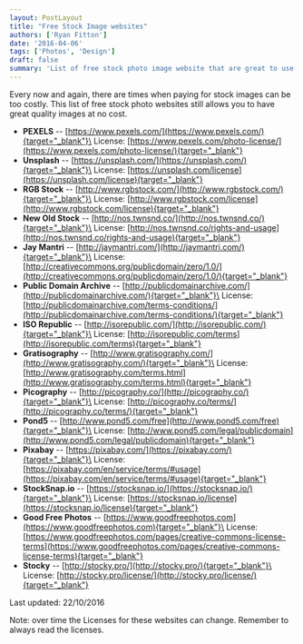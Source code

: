 ```yaml
---
layout: PostLayout
title: "Free Stock Image websites"
authors: ['Ryan Fitton']
date: '2016-04-06'
tags: ['Photos', 'Design']
draft: false
summary: 'List of free stock photo image website that are great to use for; websites, development, articles and print publications.'
---
```


Every now and again, there are times when paying for stock images can be too costly. This list of free stock photo websites still allows you to have great quality images at no cost.

-   **PEXELS** -- [https://www.pexels.com/](https://www.pexels.com/){target="_blank"}\
    License: [https://www.pexels.com/photo-license/](https://www.pexels.com/photo-license/){target="_blank"}
-   **Unsplash** -- [https://unsplash.com/](https://unsplash.com/){target="_blank"}\
    License: [https://unsplash.com/license](https://unsplash.com/license){target="_blank"}
-   **RGB Stock** -- [http://www.rgbstock.com/](http://www.rgbstock.com/){target="_blank"}\
    License: [http://www.rgbstock.com/license](http://www.rgbstock.com/license){target="_blank"}
-   **New Old Stock** -- [http://nos.twnsnd.co/](http://nos.twnsnd.co/){target="_blank"}\
    License: [http://nos.twnsnd.co/rights-and-usage](http://nos.twnsnd.co/rights-and-usage){target="_blank"}
-   **Jay Mantri** -- [http://jaymantri.com/](http://jaymantri.com/){target="_blank"}\
    License: [http://creativecommons.org/publicdomain/zero/1.0/](http://creativecommons.org/publicdomain/zero/1.0/){target="_blank"}
-   **Public Domain Archive** -- [http://publicdomainarchive.com/](http://publicdomainarchive.com/){target="_blank"}\
    License: [http://publicdomainarchive.com/terms-conditions/](http://publicdomainarchive.com/terms-conditions/){target="_blank"}
-   **ISO Republic** -- [http://isorepublic.com/](http://isorepublic.com/){target="_blank"}\
    License: [http://isorepublic.com/terms](http://isorepublic.com/terms){target="_blank"}
-   **Gratisography** -- [http://www.gratisography.com/](http://www.gratisography.com/){target="_blank"}\
    License: [http://www.gratisography.com/terms.html](http://www.gratisography.com/terms.html){target="_blank"}
-   **Picography** -- [http://picography.co/](http://picography.co/){target="_blank"}\
    License: [http://picography.co/terms/](http://picography.co/terms/){target="_blank"}
-   **Pond5** -- [http://www.pond5.com/free](http://www.pond5.com/free){target="_blank"}\
    License: [http://www.pond5.com/legal/publicdomain](http://www.pond5.com/legal/publicdomain){target="_blank"}
-   **Pixabay** -- [https://pixabay.com/](https://pixabay.com/){target="_blank"}\
    License: [https://pixabay.com/en/service/terms/#usage](https://pixabay.com/en/service/terms/#usage){target="_blank"}
-   **StockSnap.io** -- [https://stocksnap.io/](https://stocksnap.io/){target="_blank"}\
    License: [https://stocksnap.io/license](https://stocksnap.io/license){target="_blank"}
-   **Good Free Photos** -- [https://www.goodfreephotos.com](https://www.goodfreephotos.com){target="_blank"}\
    License: [https://www.goodfreephotos.com/pages/creative-commons-license-terms](https://www.goodfreephotos.com/pages/creative-commons-license-terms){target="_blank"}
-   **Stocky** -- [http://stocky.pro/](http://stocky.pro/){target="_blank"}\
    License: [http://stocky.pro/license/](http://stocky.pro/license/){target="_blank"}

Last updated: 22/10/2016

Note: over time the Licenses for these websites can change. Remember to always read the licenses.

